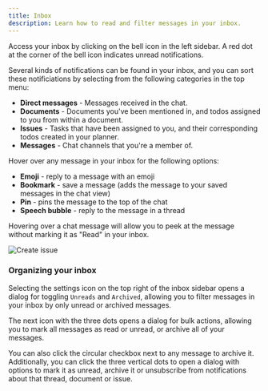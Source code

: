 ```yaml
---
title: Inbox
description: Learn how to read and filter messages in your inbox.
---
```



Access your inbox by clicking on the bell icon in the left sidebar. A red dot at the corner of the bell icon indicates unread notifications.

Several kinds of notifications can be found in your inbox, and you can sort these notificiations by selecting from the following categories in the top menu:
* **Direct messages** - Messages received in the chat.
* **Documents** - Documents you've been mentioned in, and todos assigned to you from within a document.
* **Issues** - Tasks that have been assigned to you, and their corresponding todos created in your planner.
* **Messages** - Chat channels that you're a member of.

Hover over any message in your inbox for the following options:
* **Emoji** - reply to a message with an emoji
* **Bookmark** - save a message (adds the message to your saved messages in the chat view)
* **Pin** - pins the message to the top of the chat
* **Speech bubble** - reply to the message in a thread

Hovering over a chat message will allow you to peek at the message without marking it as "Read" in your inbox.

<Image 
src={inboxPeek} 
alt='Create issue' 
width={900}
/>

### Organizing your inbox

Selecting the settings icon on the top right of the inbox sidebar opens a dialog for toggling `Unreads` and `Archived`, allowing you to filter messages in your inbox by only unread or archived messages.

The next icon with the three dots opens a dialog for bulk actions, allowing you to mark all messages as read or unread, or archive all of your messages.

You can also click the circular checkbox next to any message to archive it. Additionally, you can click the three vertical dots to open a dialog with options to mark it as unread, archive it or unsubscribe from notifications about that thread, document or issue.